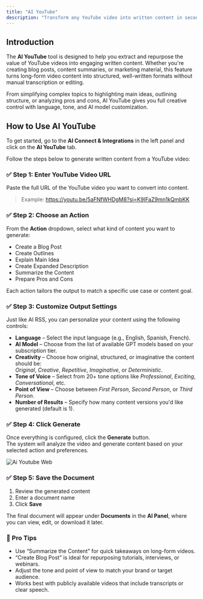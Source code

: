 ```yaml
---
title: "AI YouTube"
description: "Transform any YouTube video into written content in seconds. Whether it's a blog post, summary, or outline, AI YouTube helps you repurpose videos into high-quality, readable formats."
---
```


## Introduction

The **AI YouTube** tool is designed to help you extract and repurpose the value of YouTube videos into engaging written content. Whether you're creating blog posts, content summaries, or marketing material, this feature turns long-form video content into structured, well-written formats without manual transcription or editing.

From simplifying complex topics to highlighting main ideas, outlining structure, or analyzing pros and cons, AI YouTube gives you full creative control with language, tone, and AI model customization.

## How to Use AI YouTube

To get started, go to the **AI Connect & Integrations** in the left panel and click on the **AI YouTube** tab.

Follow the steps below to generate written content from a YouTube video:

### ✅ Step 1: Enter YouTube Video URL

Paste the full URL of the YouTube video you want to convert into content.

> Example: https://youtu.be/5aFNfWHDgM8?si=K9IFaZ9mn1kQmbKK

### ✅ Step 2: Choose an Action

From the **Action** dropdown, select what kind of content you want to generate:

- Create a Blog Post
- Create Outlines
- Explain Main Idea
- Create Expanded Description
- Summarize the Content
- Prepare Pros and Cons

Each action tailors the output to match a specific use case or content goal.

### ✅ Step 3: Customize Output Settings

Just like AI RSS, you can personalize your content using the following controls:

- **Language** – Select the input language (e.g., English, Spanish, French).
- **AI Model** – Choose from the list of available GPT models based on your subscription tier.
- **Creativity** – Choose how original, structured, or imaginative the content should be:\
  _Original_, _Creative_, _Repetitive_, _Imaginative_, or _Deterministic_.
- **Tone of Voice** – Select from 20\+ tone options like _Professional_, _Exciting_, _Conversational_, etc.
- **Point of View** – Choose between _First Person_, _Second Person_, or _Third Person_.
- **Number of Results** – Specify how many content versions you'd like generated (default is 1).

### ✅ Step 4: Click Generate

Once everything is configured, click the **Generate** button.\
The system will analyze the video and generate content based on your selected action and preferences.

![Ai Youtube Web](/images/ai-youtube.webp)

### ✅ Step 5: Save the Document

1. Review the generated content
2. Enter a document name
3. Click **Save**

The final document will appear under **Documents** in the **AI Panel**, where you can view, edit, or download it later.

### 🧠 Pro Tips

- Use “Summarize the Content” for quick takeaways on long-form videos.
- “Create Blog Post” is ideal for repurposing tutorials, interviews, or webinars.
- Adjust the tone and point of view to match your brand or target audience.
- Works best with publicly available videos that include transcripts or clear speech.